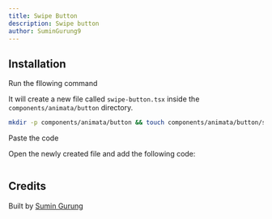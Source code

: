 ```yaml
---
title: Swipe Button
description: Swipe button
author: SuminGurung9
---
```


<ComponentPreview name="button-swipe-button--docs" />

## Installation

<Steps>
<Step>Run the fllowing command</Step>

It will create a new file called `swipe-button.tsx` inside the `components/animata/button` directory.

```bash
mkdir -p components/animata/button && touch components/animata/button/swipe-button.tsx
```

<Step>Paste the code</Step>

Open the newly created file and add the following code:

```jsx file=<rootDir>/animata/button/swipe-button.tsx

```

</Steps>

## Credits

Built by [Sumin Gurung](https://github.com/GrgSumin)
